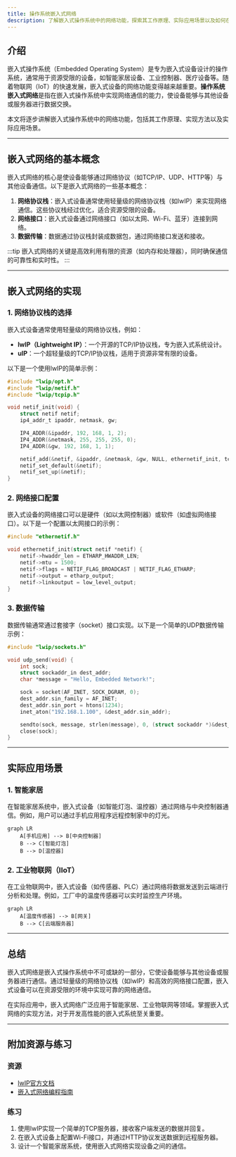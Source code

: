 ```yaml
---
title: 操作系统嵌入式网络
description: 了解嵌入式操作系统中的网络功能，探索其工作原理、实际应用场景以及如何在嵌入式系统中实现网络通信。
---
```


## 介绍

嵌入式操作系统（Embedded Operating System）是专为嵌入式设备设计的操作系统，通常用于资源受限的设备，如智能家居设备、工业控制器、医疗设备等。随着物联网（IoT）的快速发展，嵌入式设备的网络功能变得越来越重要。**操作系统嵌入式网络**是指在嵌入式操作系统中实现网络通信的能力，使设备能够与其他设备或服务器进行数据交换。

本文将逐步讲解嵌入式操作系统中的网络功能，包括其工作原理、实现方法以及实际应用场景。

---

## 嵌入式网络的基本概念

嵌入式网络的核心是使设备能够通过网络协议（如TCP/IP、UDP、HTTP等）与其他设备通信。以下是嵌入式网络的一些基本概念：

1. **网络协议栈**：嵌入式设备通常使用轻量级的网络协议栈（如lwIP）来实现网络通信。这些协议栈经过优化，适合资源受限的设备。
2. **网络接口**：嵌入式设备通过网络接口（如以太网、Wi-Fi、蓝牙）连接到网络。
3. **数据传输**：数据通过协议栈封装成数据包，通过网络接口发送和接收。

:::tip
嵌入式网络的关键是高效利用有限的资源（如内存和处理器），同时确保通信的可靠性和实时性。
:::

---

## 嵌入式网络的实现

### 1. 网络协议栈的选择

嵌入式设备通常使用轻量级的网络协议栈，例如：

- **lwIP（Lightweight IP）**：一个开源的TCP/IP协议栈，专为嵌入式系统设计。
- **uIP**：一个超轻量级的TCP/IP协议栈，适用于资源非常有限的设备。

以下是一个使用lwIP的简单示例：

```c
#include "lwip/opt.h"
#include "lwip/netif.h"
#include "lwip/tcpip.h"

void netif_init(void) {
    struct netif netif;
    ip4_addr_t ipaddr, netmask, gw;

    IP4_ADDR(&ipaddr, 192, 168, 1, 2);
    IP4_ADDR(&netmask, 255, 255, 255, 0);
    IP4_ADDR(&gw, 192, 168, 1, 1);

    netif_add(&netif, &ipaddr, &netmask, &gw, NULL, ethernetif_init, tcpip_input);
    netif_set_default(&netif);
    netif_set_up(&netif);
}
```

### 2. 网络接口配置

嵌入式设备的网络接口可以是硬件（如以太网控制器）或软件（如虚拟网络接口）。以下是一个配置以太网接口的示例：

```c
#include "ethernetif.h"

void ethernetif_init(struct netif *netif) {
    netif->hwaddr_len = ETHARP_HWADDR_LEN;
    netif->mtu = 1500;
    netif->flags = NETIF_FLAG_BROADCAST | NETIF_FLAG_ETHARP;
    netif->output = etharp_output;
    netif->linkoutput = low_level_output;
}
```

### 3. 数据传输

数据传输通常通过套接字（socket）接口实现。以下是一个简单的UDP数据传输示例：

```c
#include "lwip/sockets.h"

void udp_send(void) {
    int sock;
    struct sockaddr_in dest_addr;
    char *message = "Hello, Embedded Network!";

    sock = socket(AF_INET, SOCK_DGRAM, 0);
    dest_addr.sin_family = AF_INET;
    dest_addr.sin_port = htons(1234);
    inet_aton("192.168.1.100", &dest_addr.sin_addr);

    sendto(sock, message, strlen(message), 0, (struct sockaddr *)&dest_addr, sizeof(dest_addr));
    close(sock);
}
```

---

## 实际应用场景

### 1. 智能家居

在智能家居系统中，嵌入式设备（如智能灯泡、温控器）通过网络与中央控制器通信。例如，用户可以通过手机应用程序远程控制家中的灯光。

```mermaid
graph LR
    A[手机应用] --> B[中央控制器]
    B --> C[智能灯泡]
    B --> D[温控器]
```

### 2. 工业物联网（IIoT）

在工业物联网中，嵌入式设备（如传感器、PLC）通过网络将数据发送到云端进行分析和处理。例如，工厂中的温度传感器可以实时监控生产环境。

```mermaid
graph LR
    A[温度传感器] --> B[网关]
    B --> C[云端服务器]
```

---

## 总结

嵌入式网络是嵌入式操作系统中不可或缺的一部分，它使设备能够与其他设备或服务器进行通信。通过轻量级的网络协议栈（如lwIP）和高效的网络接口配置，嵌入式设备可以在资源受限的环境中实现可靠的网络通信。

在实际应用中，嵌入式网络广泛应用于智能家居、工业物联网等领域。掌握嵌入式网络的实现方法，对于开发高性能的嵌入式系统至关重要。

---

## 附加资源与练习

### 资源
- [lwIP官方文档](https://savannah.nongnu.org/projects/lwip/)
- [嵌入式网络编程指南](https://www.embedded.com/category/networking/)

### 练习
1. 使用lwIP实现一个简单的TCP服务器，接收客户端发送的数据并回复。
2. 在嵌入式设备上配置Wi-Fi接口，并通过HTTP协议发送数据到远程服务器。
3. 设计一个智能家居系统，使用嵌入式网络实现设备之间的通信。
